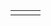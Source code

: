 {{en/Scenarios by size}}

{|
|-
|style="border:none;background:white"|
{{en/Scenario/Oberbayern}}

|style="border:none;background:white"|
{{en/Scenario/Malaysia}}

|style="border:none;background:white"|
{{en/Scenario/Cuba}}

|}